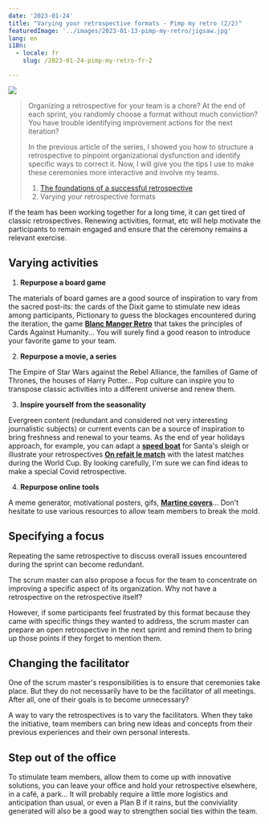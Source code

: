```yaml
---
date: '2023-01-24'
title: "Varying your retrospective formats - Pimp my retro (2/2)"
featuredImage: '../images/2023-01-13-pimp-my-retro/jigsaw.jpg'
lang: en
i18n:
  - locale: fr
    slug: /2023-01-24-pimp-my-retro-fr-2

---
```


<Image align="right" caption="Photo by Ross Sneddon">

![](../images/2023-01-13-pimp-my-retro/jigsaw.jpg)

</Image>

> Organizing a retrospective for your team is a chore? At the end of each sprint, you randomly choose a format without much conviction? You have trouble identifying improvement actions for the next iteration?
> 
> In the previous article of the series, I showed you how to structure a retrospective to pinpoint organizational dysfunction and identify specific ways to correct it. Now, I will give you the tips I use to make these ceremonies more interactive and involve my teams.
> 1. [The foundations of a successful retrospective](/en/2023-01-13-pimp-my-retro-fr)
> 2. Varying your retrospective formats

If the team has been working together for a long time, it can get tired of classic retrospectives. Renewing activities, format, etc will help motivate the participants to remain engaged and ensure that the ceremony remains a relevant exercise.

## Varying activities

1. **Repurpose a board game**

The materials of board games are a good source of inspiration to vary from the sacred post-its: the cards of the Dixit game to stimulate new ideas among participants, Pictionary to guess the blockages encountered during the iteration, the game **[Blanc Manger Retro](https://coach-agile.com/wp-content/uploads/2017/07/BLANC-MANGER-RETRO-KIT-V1.pdf)** that takes the principles of Cards Against Humanity... You will surely find a good reason to introduce your favorite game to your team.

2. **Repurpose a movie, a series**

The Empire of Star Wars against the Rebel Alliance, the families of Game of Thrones, the houses of Harry Potter... Pop culture can inspire you to transpose classic activities into a different universe and renew them.

3. **Inspire yourself from the seasonality**

Evergreen content (redundant and considered not very interesting journalistic subjects) or current events can be a source of inspiration to bring freshness and renewal to your teams. As the end of year holidays approach, for example, you can adapt a **[speed boat](https://coach-agile.com/speed-boat/)** for Santa's sleigh or illustrate your retrospectives **[On refait le match](https://coach-agile.com/2016/12/coach-agile-retrospective-on-refait-le-match/)** with the latest matches during the World Cup. By looking carefully, I'm sure we can find ideas to make a special Covid retrospective.

4. **Repurpose online tools**

A meme generator, motivational posters, gifs, **[Martine covers](http://www.retourdemartine.free.fr/)**... Don't hesitate to use various resources to allow team members to break the mold.

## Specifying a focus

Repeating the same retrospective to discuss overall issues encountered during the sprint can become redundant.

The scrum master can also propose a focus for the team to concentrate on improving a specific aspect of its organization. Why not have a retrospective on the retrospective itself?

However, if some participants feel frustrated by this format because they came with specific things they wanted to address, the scrum master can prepare an open retrospective in the next sprint and remind them to bring up those points if they forget to mention them.

## **Changing the facilitator**

One of the scrum master's responsibilities is to ensure that ceremonies take place. But they do not necessarily have to be the facilitator of all meetings. After all, one of their goals is to become unnecessary?

A way to vary the retrospectives is to vary the facilitators. When they take the initiative, team members can bring new ideas and concepts from their previous experiences and their own personal interests.

## Step out of the office

To stimulate team members, allow them to come up with innovative solutions, you can leave your office and hold your retrospective elsewhere, in a café, a park... It will probably require a little more logistics and anticipation than usual, or even a Plan B if it rains, but the conviviality generated will also be a good way to strengthen social ties within the team.